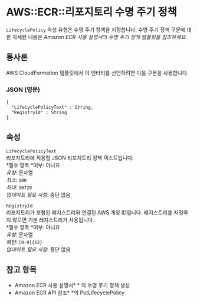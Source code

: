 # AWS::ECR::리포지토리 수명 주기 정책

`LifecyclePolicy` 속성 유형은 수명 주기 정책을 지정합니다. 수명 주기 정책 구문에 대한 자세한 내용은 _Amazon ECR 사용 설명서의 수명 주기 정책 템플릿을 참조하세요_.

## 통사론

AWS CloudFormation 템플릿에서 이 엔터티를 선언하려면 다음 구문을 사용합니다.

### JSON (영문)

```
{
  "LifecyclePolicyText" : String,
  "RegistryId" : String
}
```

## 속성

`LifecyclePolicyText`  
리포지토리에 적용할 JSON 리포지토리 정책 텍스트입니다.  
*필수 항목 *여부: 아니요  
_유형_: 문자열  
_최소_: `100`  
_최대_: `30720`  
_업데이트 필요 사항_: 중단 없음

`RegistryId`  
리포지토리가 포함된 레지스트리와 연결된 AWS 계정 ID입니다. 레지스트리를 지정하지 않으면 기본 레지스트리가 사용됩니다.  
*필수 항목 *여부: 아니요  
_유형_: 문자열  
_패턴_: `[0-9]{12}`  
_업데이트 필요 사항_: 중단 없음

## 참고 항목

- Amazon ECR 사용 설명서\* \* 의 수명 주기 정책 생성
- Amazon ECR API 참조\* \*의 PutLifecyclePolicy
